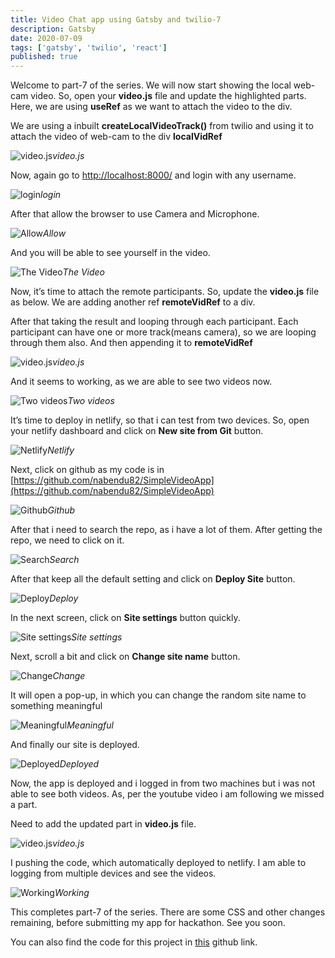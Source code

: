 ```yaml
---
title: Video Chat app using Gatsby and twilio-7
description: Gatsby
date: 2020-07-09
tags: ['gatsby', 'twilio', 'react']
published: true
---
```


Welcome to part-7 of the series. We will now start showing the local web-cam video. So, open your **video.js** file and update the highlighted parts. Here, we are using **useRef** as we want to attach the video to the div.

We are using a inbuilt **createLocalVideoTrack()** from twilio and using it to attach the video of web-cam to the div **localVidRef**

![video.js](https://ik.imagekit.io/thewebdev/GatsbyTwilio/7/1_0VKAfEqD3.png)*video.js*

Now, again go to [http://localhost:8000/](http://localhost:8000/) and login with any username.

![login](https://ik.imagekit.io/thewebdev/GatsbyTwilio/7/2_wxeH625Rwy.png)*login*

After that allow the browser to use Camera and Microphone.

![Allow](https://ik.imagekit.io/thewebdev/GatsbyTwilio/7/3_XG1B63zgG0.png)*Allow*

And you will be able to see yourself in the video.

![The Video](https://ik.imagekit.io/thewebdev/GatsbyTwilio/7/4_8rDRB0QKqQ.png)*The Video*

Now, it’s time to attach the remote participants. So, update the **video.js** file as below. We are adding another ref **remoteVidRef** to a div.

After that taking the result and looping through each participant. Each participant can have one or more track(means camera), so we are looping through them also. And then appending it to **remoteVidRef**

![video.js](https://ik.imagekit.io/thewebdev/GatsbyTwilio/7/5_Px7hs69SAW.png)*video.js*

And it seems to working, as we are able to see two videos now.

![Two videos](https://ik.imagekit.io/thewebdev/GatsbyTwilio/7/6_2xSfiLAX4i.png)*Two videos*

It’s time to deploy in netlify, so that i can test from two devices. So, open your netlify dashboard and click on **New site from Git** button.

![Netlify](https://ik.imagekit.io/thewebdev/GatsbyTwilio/7/7_Zwskyhmdr1.png)*Netlify*

Next, click on github as my code is in [https://github.com/nabendu82/SimpleVideoApp](https://github.com/nabendu82/SimpleVideoApp)

![Github](https://ik.imagekit.io/thewebdev/GatsbyTwilio/7/8_RcBOCq-hb.png)*Github*

After that i need to search the repo, as i have a lot of them. After getting the repo, we need to click on it.

![Search](https://ik.imagekit.io/thewebdev/GatsbyTwilio/7/9_s_aO2drRd.png)*Search*

After that keep all the default setting and click on **Deploy Site** button.

![Deploy](https://ik.imagekit.io/thewebdev/GatsbyTwilio/7/10_4M5UNA_7Fv.png)*Deploy*

In the next screen, click on **Site settings** button quickly.

![Site settings](https://ik.imagekit.io/thewebdev/GatsbyTwilio/7/11_q8zVunTTN.png)*Site settings*

Next, scroll a bit and click on **Change site name** button.

![Change](https://ik.imagekit.io/thewebdev/GatsbyTwilio/7/12_Rl-gat2xI.png)*Change*

It will open a pop-up, in which you can change the random site name to something meaningful

![Meaningful](https://ik.imagekit.io/thewebdev/GatsbyTwilio/7/13_cRt_zMx4eS.png)*Meaningful*

And finally our site is deployed.

![Deployed](https://ik.imagekit.io/thewebdev/GatsbyTwilio/7/14_vzF9JAV3U4.png)*Deployed*

Now, the app is deployed and i logged in from two machines but i was not able to see both videos. As, per the youtube video i am following we missed a part.

Need to add the updated part in **video.js** file.

![video.js](https://ik.imagekit.io/thewebdev/GatsbyTwilio/7/15_j-L-cXNP8.png)*video.js*

I pushing the code, which automatically deployed to netlify. I am able to logging from multiple devices and see the videos.

![Working](https://ik.imagekit.io/thewebdev/GatsbyTwilio/7/16_IRQe-gsI_.png)*Working*

This completes part-7 of the series. There are some CSS and other changes remaining, before submitting my app for hackathon. See you soon.

You can also find the code for this project in [this](https://github.com/nabendu82/SimpleVideoApp) github link.

